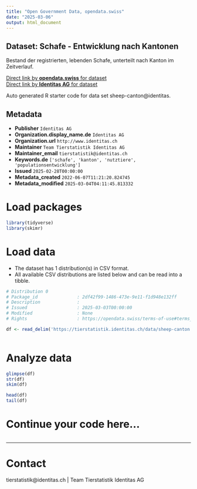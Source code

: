 ```yaml
---
title: "Open Government Data, opendata.swiss"
date: "2025-03-06"
output: html_document
---
```


## Dataset: Schafe - Entwicklung nach Kantonen

Bestand der registrierten, lebenden Schafe, unterteilt nach Kanton im Zeitverlauf. 

[Direct link by **opendata.swiss** for dataset](https://opendata.swiss/de/dataset/schafe-entwicklung-nach-kantonen)<br>
[Direct link by **Identitas AG** for dataset](https://tierstatistik.identitas.ch/)

Auto generated R starter code for data set sheep-canton@identitas.

## Metadata

- **Publisher** `Identitas AG`
- **Organization.display_name.de** `Identitas AG`
- **Organization.url** `http://www.identitas.ch`
- **Maintainer** `Team Tierstatistik Identitas AG`
- **Maintainer_email** `tierstatistik@identitas.ch`
- **Keywords.de** `['schafe', 'kanton', 'nutztiere', 'populationsentwicklung']`
- **Issued** `2025-02-28T00:00:00`
- **Metadata_created** `2022-06-07T11:21:20.824745`
- **Metadata_modified** `2025-03-04T04:11:45.813332`


# Load packages

```r

library(tidyverse)
library(skimr)

```

# Load data

-   The dataset has 1 distribution(s) in CSV format.
-   All available CSV distributions are listed below and can be read into a tibble.

```r

# Distribution 0
# Package_id               : 2df42f99-1486-473e-9e11-f1d948e132ff
# Description              : 
# Issued                   : 2025-03-03T00:00:00
# Modified                 : None
# Rights                   : https://opendata.swiss/terms-of-use#terms_by

df <- read_delim('https://tierstatistik.identitas.ch/data/sheep-canton.csv')



```

# Analyze data

```r

glimpse(df)
str(df)
skim(df)

head(df)
tail(df)

```

# Continue your code here...

```r

```

------------------------------------------------------------------------

# Contact

tierstatistik@identitas.ch | Team Tierstatistik Identitas AG

